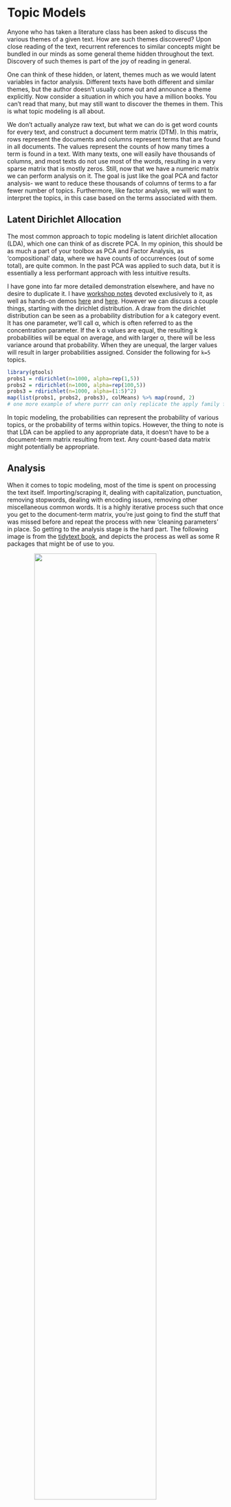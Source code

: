 # Topic Models

Anyone who has taken a literature class has been asked to discuss the various themes of a given text. How are such themes discovered? Upon close reading of the text, recurrent references to similar concepts might be bundled in our minds as some general theme hidden throughout the text. Discovery of such themes is part of the joy of reading in general.

One can think of these hidden, or latent, themes much as we would latent variables in factor analysis. Different texts have both different and similar themes, but the author doesn’t usually come out and announce a theme explicitly. Now consider a situation in which you have a million books. You can’t read that many, but may still want to discover the themes in them. This is what <span class="emph">topic modeling</span> is all about.

We don't actually analyze raw text, but what we can do is get word counts for every text, and construct a <span class="emph">document term matrix</span> (DTM). In this matrix, rows represent the documents and columns represent terms that are found in all documents. The values represent the counts of how many times a term is found in a text. With many texts, one will easily have thousands of columns, and most texts do not use most of the words, resulting in a very sparse matrix that is mostly zeros. Still, now that we have a numeric matrix we can perform analysis on it. The goal is just like the goal PCA and factor analysis- we want to reduce these thousands of columns of terms to a far fewer number of topics. Furthermore, like factor analysis, we will want to interpret the topics, in this case based on the terms associated with them.


## Latent Dirichlet Allocation

The most common approach to topic modeling is <span class="emph">latent dirichlet allocation</span> (LDA), which one can think of as discrete PCA. In my opinion, this should be as much a part of your toolbox as PCA and Factor Analysis, as 'compositional' data, where we have counts of occurrences (out of some total), are quite common. In the past PCA was applied to such data, but it is essentially a less performant approach with less intuitive results.  

I have gone into far more detailed demonstration elsewhere, and have no desire to duplicate it.  I have [workshop notes](http://m-clark.github.io/workshops/text_analysis/) devoted exclusively to it, as well as hands-on demos [here](http://m-clark.github.io/docs/topic_models/topic-model-demo.html) and [here](http://micl.shinyapps.io/texEx/texEx.Rmd).  However we can discuss a couple things, starting with the dirichlet distribution.  A draw from the dirichlet distribution can be seen as a probability distribution for a k category event. It has one parameter, we'll call α, which is often referred to as the concentration parameter. If the k α values are equal, the resulting k probabilities will be equal on average, and with larger α, there will be less variance around that probability. When they are unequal, the larger values will result in larger probabilities assigned. Consider the following for `k=5` topics.


```r
library(gtools)
probs1 = rdirichlet(n=1000, alpha=rep(1,5))
probs2 = rdirichlet(n=1000, alpha=rep(100,5))
probs3 = rdirichlet(n=1000, alpha=(1:5)^2)
map(list(probs1, probs2, probs3), colMeans) %>% map(round, 2)
# one more example of where purrr can only replicate the apply family for anything meaningful, can't return a matrix, can't bind the rows... sigh
```

In topic modeling, the probabilities can represent the probability of various topics, or the probability of terms within topics. However, the thing to note is that LDA can be applied to any appropriate data, it doesn't have to be a document-term matrix resulting from text. Any count-based data matrix might potentially be appropriate.


## Analysis

When it comes to topic modeling, most of the time is spent on processing the text itself.  Importing/scraping it, dealing with capitalization, punctuation, removing stopwords, dealing with encoding issues, removing other miscellaneous common words.  It is a highly iterative process such that once you get to the document-term matrix, you're just going to find the stuff that was missed before and repeat the process with new 'cleaning parameters' in place.  So getting to the analysis stage is the hard part.  The following image is from the [tidytext book](http://tidytextmining.com/), and depicts the process as well as some R packages that might be of use to you.


<img src="http://tidytextmining.com/images/tidyflow-ch-6.png" style="display:block; margin: 0 auto;" width=75%>


In what follows we'll start at the point of having the DTM in place and ready for analysis.  For our needs we'll use the <span class="pack">topicModels</span> package for the analysis, and mostly others for post-processing.  Due to the large number of terms, this could take a while to run depending on your machine (maybe a minute or two).  As mentioned, one of the primary results of such an analysis are the probabilities of terms within topics, which like factor loadings, can aid in interpreting the topics. The other result is the probability that a topic will be present in a given document.


```r
library(gutenbergr)

titles = c('The vision of hell. by Dante Alighieri',
           'The Divine Comedy by Dante, Illustrated, Purgatory, Complete',
           'The Divine Comedy by Dante, Illustrated, Paradise, Complete')
ids = c('The vision of hell. by Dante Alighieri',
           'The Divine Comedy by Dante, Illustrated, Purgatory, Complete',
           'The Divine Comedy by Dante, Illustrated, Paradise, Complete')
purgatory = 8795
paradise = 8799
hell = 8789
dc_books = gutenberg_works(gutenberg_id %in% c(purgatory, paradise, hell)) %>%
  gutenberg_download(meta_fields = "title") %>% 
  mutate(title = factor(title, labels=c('Paradise', 'Purgatory', 'Inferno')))   # checked

# dc_whole = gutenberg_works(gutenberg_id==8800) %>% 
#   gutenberg_download(meta_fields = c('title'))


library(tidytext)
library(stringr)

by_chapter = dc_books %>%
  group_by(title) %>%
  filter(!str_detect(text, pattern='[0-99]')) %>% # get rid of 'list of cantos
  slice(-(1:25)) %>% # get rid of title page
  mutate(chapter = cumsum(str_detect(text, regex("^canto ", ignore_case = TRUE)))) %>%
  ungroup() %>%
  filter(chapter > 0)

by_chapter_word = by_chapter %>%
  unite(title_chapter, title, chapter) %>%
  unnest_tokens(word, text)

by_chapter_bigram = by_chapter %>%
  unite(title_chapter, title, chapter) %>%
  unnest_tokens(word, text, token='ngrams', n=2)


old_stops0 = read_lines('data/topic/old_english_stop_words.txt')
old_stops = data_frame(word=str_conv(old_stops0, 'UTF8'),
                      lexicon = 'cltk')

me_stops0 = read_lines('data/topic/middle_english_stop_words.txt')
me_stops = data_frame(word=str_conv(me_stops0, 'UTF8'),
                      lexicon = 'cltk')

em_stops0 = read_lines('data/topic/early_modern_english_stop_words.txt')
em_stops = data_frame(word=str_conv(em_stops0, 'UTF8'),
                      lexicon = 'emc')

word_counts = by_chapter_word %>%
  # bind_rows(by_chapter_bigram) %>% 
  anti_join(old_stops) %>%
  anti_join(em_stops) %>%
  anti_join(me_stops) %>%
  anti_join(stop_words) %>%
  filter(word!='canto') %>% 
  count(title_chapter, word, sort = TRUE) %>%
  ungroup()



word_counts

divine_comedy_chapters_dtm = word_counts %>%
  cast_dtm(title_chapter, word, n)

# with stemming
# divine_comedy_chapters_dtm = word_counts %>%
#   cast_dfm(title_chapter, word, n) %>%
#   quanteda::dfm_wordstem()
  

divine_comedy_chapters_dtm
save('divine_comedy_chapters_dtm', file='data/topic/divine_comedy_dtm.RData')
```


The texts we'll analyze are Dante's Divine Comedy.  Each canto will be treated as a document.  I have already created the DTM where stopwords have been removed, but plenty more cleaning could have been applied.  As with factor or cluster analysis, one must choose the number of topics to retain. There are various methods/statistics that can help with this, but simple interpretabibility could be used as well.

```r
load('data/topic/divine_comedy_dtm.RData')
library(topicmodels)
chapters_lda = LDA(divine_comedy_chapters_dtm, k = 3, control = list(seed = 1234))
chapters_lda
```

First, we can simply look at probable terms. The following shows the top 10 most probable terms for each topic.

```r
chapters_lda_td = tidy(chapters_lda)
chapters_lda_td

top_terms = chapters_lda_td %>%
  group_by(topic) %>%
  top_n(10, beta) %>%
  ungroup() %>%
  arrange(topic, -beta)

top_terms %>%
  mutate(term = reorder(term, beta)) %>%
  arrange(desc(beta)) %>% 
  ggplot(aes(term, beta)) +
  geom_point(aes(color=factor(topic)), size=3, show.legend=F) +
  facet_wrap(~ topic, scales = "free_x") +
  theme(axis.text.x = element_text(size = 8, angle = 90, hjust = 1, vjust=0)) +
  theme_trueMinimal()
# ggplotly()
```



Looking at which book would go with which topic, in this case it's more about what they don't have. For example, with the Inferno, there are few cantos that will talk about the topic where god and heaven are more probable.  Likewise, for Paradise you are less likely to find the topic containing 'beneath' and 'earth' but more likely to find the topics regarding virtue and sun and god.  Purgatory, perhaps not surpisingly is a fairly balanced mix of topics.

```r
chapters_lda_gamma = tidy(chapters_lda, matrix = "gamma")
# chapters_lda_gamma

chapters_lda_gamma = chapters_lda_gamma %>%
  separate(document, c("title", "chapter"), sep = "_", convert = TRUE) %>% 
  mutate(title = factor(title),
         topic = factor(topic)) %>% 
  rename(canto = chapter)

# chapters_lda_gamma

chapters_lda_gamma %>% 
  group_by(title, topic) %>% 
  summarise(`Average Probability`=mean(gamma)) %>% 
  ggplot(aes(x=topic, y=`Average Probability`, fill = topic)) +
  geom_point(aes(color=topic), size=5) +
  ylim(c(0,.6)) +
  facet_wrap(~ title, nrow = 1) + 
  theme_minimal() +
  theme(axis.title.x=element_text(size=10),
        panel.grid.major.x=element_blank())
# ggplotly()
```

